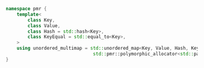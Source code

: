```cpp
namespace pmr {
    template<
        class Key,
        class Value,
        class Hash = std::hash<Key>,
        class KeyEqual = std::equal_to<Key>,
    >
    using unordered_multimap = std::unordered_map<Key, Value, Hash, KeyEqual,
                                std::pmr::polymorphic_allocator<std::pair<const Key, Value>>>;
}
```